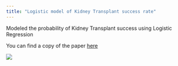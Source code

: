 ```yaml
---
title: "Logistic model of Kidney Transplant success rate"
---
```


Modeled the probability of Kidney Transplant success using Logistic Regression


You can find a copy of the paper [here](logisticreport.pdf)


![](logisticmodel.jpg)